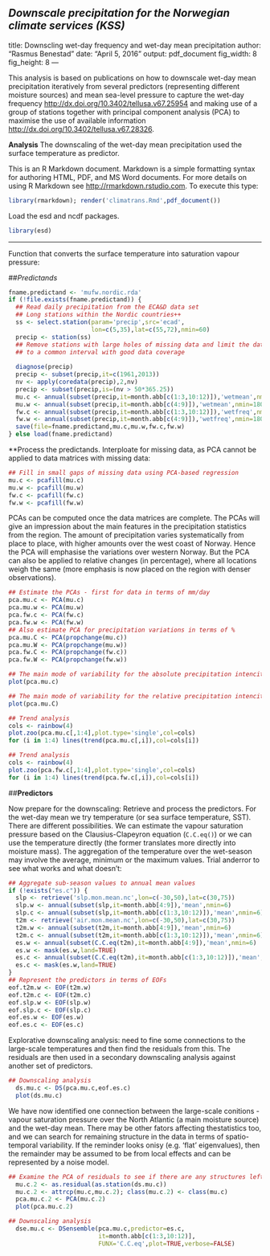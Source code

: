 *Downscale precipitation for the Norwegian climate services (KSS)*
-----------------------------------
title: Downscling wet-day frequency and wet-day mean precipitation
author: "Rasmus Benestad"
date: "April 5, 2016"
output: pdf_document
    fig_width:  8
    fig_height: 8
---

This analysis is based on publications on how to downscale wet-day mean precipitation iteratively from several predictors (representing different moisture sources) and mean sea-level pressure to capture the wet-day frequency <http://dx.doi.org/10.3402/tellusa.v67.25954> and making use of a group of stations together with principal component analysis (PCA) to maximise the use of available information <http://dx.doi.org/10.3402/tellusa.v67.28326>.

**Analysis** 
The downscaling of the wet-day mean precipitation used the surface temperature as predictor.

This is an R Markdown document. Markdown is a simple formatting syntax for authoring HTML, PDF, and MS Word documents. For more details on using R Markdown see <http://rmarkdown.rstudio.com>. To execute this type: 

```r
library(rmarkdown); render('climatrans.Rmd',pdf_document())
```

Load the esd and ncdf packages.

```r
library(esd)
```

---------------------------------

Function that converts the surface temperature into saturation vapour pressure:



##*Predictands*

```r
fname.predictand <- 'mufw.nordic.rda'
if (!file.exists(fname.predictand)) {
  ## Read daily precipitation from the ECA&D data set
  ## Long stations within the Nordic countries++
  ss <- select.station(param='precip',src='ecad',
                       lon=c(5,35),lat=c(55,72),nmin=60)
  precip <- station(ss)
  ## Remove stations with large holes of missing data and limit the data
  ## to a common interval with good data coverage
  
  diagnose(precip)
  precip <- subset(precip,it=c(1961,2013))
  nv <- apply(coredata(precip),2,nv)
  precip <- subset(precip,is=(nv > 50*365.25))
  mu.c <- annual(subset(precip,it=month.abb[c(1:3,10:12)]),'wetmean',nmin=180)
  mu.w <- annual(subset(precip,it=month.abb[c(4:9)]),'wetmean',nmin=180)
  fw.c <- annual(subset(precip,it=month.abb[c(1:3,10:12)]),'wetfreq',nmin=180)
  fw.w <- annual(subset(precip,it=month.abb[c(4:9)]),'wetfreq',nmin=180)
  save(file=fname.predictand,mu.c,mu.w,fw.c,fw.w)
} else load(fname.predictand)
```

**Process the predictands. Interploate for missing data, as PCA cannot be applied to data matrices with missing data: 

```r
## Fill in small gaps of missing data using PCA-based regression
mu.c <- pcafill(mu.c)
mu.w <- pcafill(mu.w)
fw.c <- pcafill(fw.c)
fw.w <- pcafill(fw.w)
```
PCAs can be computed once the data matrices are complete. The PCAs will give an impression about the main features in the precipitation statistics from the region. The amount of precipitation varies systematically from place to place, with higher amounts over the west coast of Norway. Hence the PCA will emphasise the variations over western Norway. But the PCA can also be applied to relative changes (in percentage), where all locations weigh the same (more emphasis is now placed on the region with denser observations).

```r
## Estimate the PCAs - first for data in terms of mm/day
pca.mu.c <- PCA(mu.c)
pca.mu.w <- PCA(mu.w)
pca.fw.c <- PCA(fw.c)
pca.fw.w <- PCA(fw.w)
## Also estimate PCA for precipitation variations in terms of %
pca.mu.C <- PCA(propchange(mu.c))
pca.mu.W <- PCA(propchange(mu.w))
pca.fw.C <- PCA(propchange(fw.c))
pca.fw.W <- PCA(propchange(fw.w))
```

```r
## The main mode of variability for the absolute precipitation intencity
plot(pca.mu.c)
```

```r
## The main mode of variability for the relative precipitation intencity
plot(pca.mu.C)
```

```r
## Trend analysis
cols <- rainbow(4)
plot.zoo(pca.mu.c[,1:4],plot.type='single',col=cols)
for (i in 1:4) lines(trend(pca.mu.c[,i]),col=cols[i])
```

```r
## Trend analysis
cols <- rainbow(4)
plot.zoo(pca.fw.c[,1:4],plot.type='single',col=cols)
for (i in 1:4) lines(trend(pca.fw.c[,i]),col=cols[i])
```



##**Predictors**

Now prepare for the downscaling: Retrieve and process the predictors. For the wet-day mean we try temperature (or sea surface temperature, SST). There are different possibilities. We can estimate the vapour saturation pressure based on the Clausius-Clapeyron equation (`C.C.eq()`) or we can use the temperature directly (the former translates more directly into moisture mass). The aggregation of the temperature over the wet-season may involve the average, minimum or the maximum values. Trial anderror to see what works and what doesn't: 

```r
## Aggregate sub-season values to annual mean values
if (!exists("es.c")) {
  slp <- retrieve('slp.mon.mean.nc',lon=c(-30,50),lat=c(30,75))
  slp.w <- annual(subset(slp,it=month.abb[4:9]),'mean',nmin=6)
  slp.c <- annual(subset(slp,it=month.abb[c(1:3,10:12)]),'mean',nmin=6)
  t2m <- retrieve('air.mon.mean.nc',lon=c(-30,50),lat=c(30,75))
  t2m.w <- annual(subset(t2m,it=month.abb[4:9]),'mean',nmin=6)
  t2m.c <- annual(subset(t2m,it=month.abb[c(1:3,10:12)]),'mean',nmin=6)
  es.w <- annual(subset(C.C.eq(t2m),it=month.abb[4:9]),'mean',nmin=6)
  es.w <- mask(es.w,land=TRUE)
  es.c <- annual(subset(C.C.eq(t2m),it=month.abb[c(1:3,10:12)]),'mean',nmin=6)
  es.c <- mask(es.w,land=TRUE)
}
## Represent the predictors in terms of EOFs
eof.t2m.w <- EOF(t2m.w)
eof.t2m.c <- EOF(t2m.c)
eof.slp.w <- EOF(slp.w)
eof.slp.c <- EOF(slp.c)
eof.es.w <- EOF(es.w)
eof.es.c <- EOF(es.c)
```

Explorative downscaling analysis: need to fine some connections to the large-scale temperatures and then find the residuals from this. The residuals are then used in a secondary downscaling analysis against another set of predictors.

```r
## Downscaling analysis
  ds.mu.c <- DS(pca.mu.c,eof.es.c)
  plot(ds.mu.c)
```

We have now identified one connection between the large-scale conitions - vapour saturation pressure over the North Atlantic (a main moisture source) and the wet-day mean. There may be other fators affecting thestatistics too, and we can search for remaining structure in the data in terms of spatio-temporal variability. If the reminder looks onisy (e.g. 'flat' eigenvalues), then the remainder may be assumed to be from local effects and can be represented by a noise model.

```r
## Examine the PCA of residuals to see if there are any structures left
  mu.c.2 <- as.residual(as.station(ds.mu.c))
  mu.c.2 <- attrcp(mu.c,mu.c.2); class(mu.c.2) <- class(mu.c)
  pca.mu.c.2 <- PCA(mu.c.2)
  plot(pca.mu.c.2)
```

```r
## Downscaling analysis
  dse.mu.c <- DSensemble(pca.mu.c,predictor=es.c,
                         it=month.abb[c(1:3,10:12)],
                         FUNX='C.C.eq',plot=TRUE,verbose=FALSE)

```

